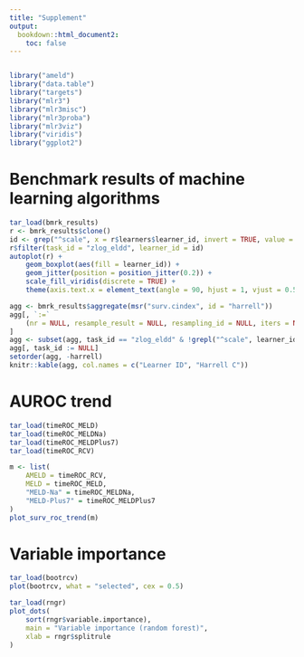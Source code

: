 ```yaml
---
title: "Supplement"
output:
  bookdown::html_document2:
    toc: false
---
```


```r
```

```r
library("ameld")
library("data.table")
library("targets")
library("mlr3")
library("mlr3misc")
library("mlr3proba")
library("mlr3viz")
library("viridis")
library("ggplot2")
```

# Benchmark results of machine learning algorithms

```r
tar_load(bmrk_results)
r <- bmrk_results$clone()
id <- grep("^scale", x = r$learners$learner_id, invert = TRUE, value = TRUE)
r$filter(task_id = "zlog_eldd", learner_id = id)
autoplot(r) +
    geom_boxplot(aes(fill = learner_id)) +
    geom_jitter(position = position_jitter(0.2)) +
    scale_fill_viridis(discrete = TRUE) +
    theme(axis.text.x = element_text(angle = 90, hjust = 1, vjust = 0.5))
```

```r
agg <- bmrk_results$aggregate(msr("surv.cindex", id = "harrell"))
agg[, `:=`
    (nr = NULL, resample_result = NULL, resampling_id = NULL, iters = NULL)
]
agg <- subset(agg, task_id == "zlog_eldd" & !grepl("^scale", learner_id))
agg[, task_id := NULL]
setorder(agg, -harrell)
knitr::kable(agg, col.names = c("Learner ID", "Harrell C"))
```

# AUROC trend

```r
tar_load(timeROC_MELD)
tar_load(timeROC_MELDNa)
tar_load(timeROC_MELDPlus7)
tar_load(timeROC_RCV)

m <- list(
    AMELD = timeROC_RCV,
    MELD = timeROC_MELD,
    "MELD-Na" = timeROC_MELDNa,
    "MELD-Plus7" = timeROC_MELDPlus7
)
plot_surv_roc_trend(m)
```

# Variable importance

```r
tar_load(bootrcv)
plot(bootrcv, what = "selected", cex = 0.5)
```

```r
tar_load(rngr)
plot_dots(
    sort(rngr$variable.importance),
    main = "Variable importance (random forest)",
    xlab = rngr$splitrule
)
```
